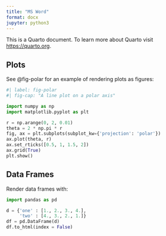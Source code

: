 ```yaml
---
title: "MS Word"
format: docx
jupyter: python3
---
```


This is a Quarto document. To learn more about Quarto visit <https://quarto.org>.

## Plots

See @fig-polar for an example of rendering plots as figures:

```python
#| label: fig-polar
#| fig-cap: "A line plot on a polar axis"

import numpy as np
import matplotlib.pyplot as plt

r = np.arange(0, 2, 0.01)
theta = 2 * np.pi * r
fig, ax = plt.subplots(subplot_kw={'projection': 'polar'})
ax.plot(theta, r)
ax.set_rticks([0.5, 1, 1.5, 2])
ax.grid(True)
plt.show()
```


## Data Frames

Render data frames with:

```python
import pandas as pd

d = {'one' : [1., 2., 3., 4.],
     'two' : [4., 3., 2., 1.]}
df = pd.DataFrame(d)
df.to_html(index = False)
```


